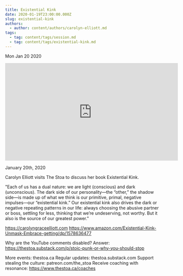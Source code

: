 ```yaml
---
title: Existential Kink
date: 2020-01-19T23:00:00.000Z
slug: existential-kink
authors:
  - author: content/authors/carolyn-elliott.md
tags:
  - tag: content/tags/session.md
  - tag: content/tags/existential-kink.md
---
```






Mon Jan 20 2020

<iframe width="560" height="315" src="https://www.youtube.com/embed/R7JEi-5oz50" title="Existential Kink w/ Carolyn Elliott" frameborder="0" allow="accelerometer; autoplay; clipboard-write; encrypted-media; gyroscope; picture-in-picture" allowfullscreen ></iframe>

January 20th, 2020

Carolyn Elliott visits The Stoa to discuss her book Existential Kink.

"Each of us has a dual nature: we are light (conscious) and dark (unconscious). The dark side of our personality—the “other,” the shadow side—is made up of what we think is our primitive, primal, negative impulses—our “existential kink.” Our existential kink also drives the dark or negative repeating patterns in our life: always choosing the abusive partner or boss, settling for less, thinking that we’re undeserving, not worthy. But it also is the source of our greatest power."

https://carolyngraceelliott.com
https://www.amazon.com/Existential-Kink-Unmask-Embrace-getting/dp/1578636477

Why are the YouTube comments disabled? Answer: https://thestoa.substack.com/p/stoic-punk-or-why-you-should-stop

More events: thestoa.ca
Regular updates: thestoa.substack.com
Support stealing the culture: patreon.com/the_stoa
Receive coaching with resonance: https://www.thestoa.ca/coaches


